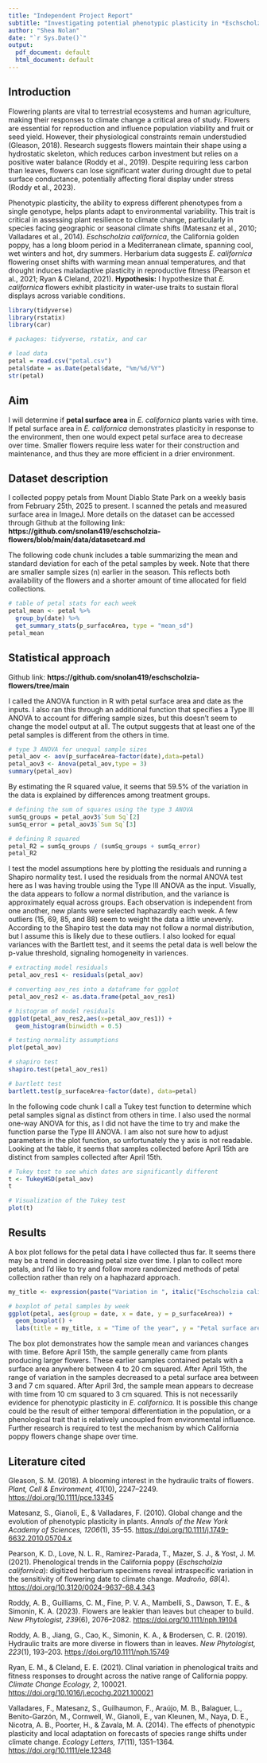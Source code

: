 ---
title: "Independent Project Report"
subtitle: "Investigating potential phenotypic plasticity in *Eschscholzia californica* flowers"
author: "Shea Nolan"
date: "`r Sys.Date()`"
output:
  pdf_document: default
  html_document: default
---

## Introduction

Flowering plants are vital to terrestrial ecosystems and human agriculture, making their responses to climate change a critical area of study. Flowers are essential for reproduction and influence population viability and fruit or seed yield. However, their physiological constraints remain understudied (Gleason, 2018). Research suggests flowers maintain their shape using a hydrostatic skeleton, which reduces carbon investment but relies on a positive water balance (Roddy et al., 2019). Despite requiring less carbon than leaves, flowers can lose significant water during drought due to petal surface conductance, potentially affecting floral display under stress (Roddy et al., 2023).

Phenotypic plasticity, the ability to express different phenotypes from a single genotype, helps plants adapt to environmental variability. This trait is critical in assessing plant resilience to climate change, particularly in species facing geographic or seasonal climate shifts (Matesanz et al., 2010; Valladares et al., 2014). *Eschscholzia californica*, the California golden poppy, has a long bloom period in a Mediterranean climate, spanning cool, wet winters and hot, dry summers. Herbarium data suggests *E. californica* flowering onset shifts with warming mean annual temperatures, and that drought induces maladaptive plasticity in reproductive fitness (Pearson et al., 2021; Ryan & Cleland, 2021). **Hypothesis:** I hypothesize that *E. californica* flowers exhibit plasticity in water-use traits to sustain floral displays across variable conditions.

```{r, include=FALSE}
library(tidyverse)
library(rstatix)
library(car)
```
```{r}
# packages: tidyverse, rstatix, and car

# load data
petal = read.csv("petal.csv")
petal$date = as.Date(petal$date, "%m/%d/%Y")
str(petal)
```

## Aim

I will determine if **petal surface area** in *E. californica* plants varies with time. If petal surface area in *E. californica* demonstrates plasticity in response to the environment, then one would expect petal surface area to decrease over time. Smaller flowers require less water for their construction and maintenance, and thus they are more efficient in a drier environment.

## Dataset description

I collected poppy petals from Mount Diablo State Park on a weekly basis from February 25th, 2025 to present. I scanned the petals and measured surface area in ImageJ. More details on the dataset can be accessed through Github at the following link: **https://github.com/snolan419/eschscholzia-flowers/blob/main/data/datasetcard.md** 

The following code chunk includes a table summarizing the mean and standard deviation for each of the petal samples by week. Note that there are smaller sample sizes (n) earlier in the season. This reflects both availability of the flowers and a shorter amount of time allocated for field collections.

```{r}
# table of petal stats for each week
petal_mean <- petal %>%
  group_by(date) %>%
  get_summary_stats(p_surfaceArea, type = "mean_sd")
petal_mean
```

## Statistical approach

Github link: **https://github.com/snolan419/eschscholzia-flowers/tree/main**

I called the ANOVA function in R with petal surface area and date as the inputs. I also ran this through an additional function that specifies a Type III ANOVA to account for differing sample sizes, but this doesn't seem to change the model output at all. The output suggests that at least one of the petal samples is different from the others in time.

```{r}
# type 3 ANOVA for unequal sample sizes
petal_aov <- aov(p_surfaceArea~factor(date),data=petal)
petal_aov3 <- Anova(petal_aov,type = 3)
summary(petal_aov)
```

By estimating the R squared value, it seems that 59.5% of the variation in the data is explained by differences among treatment groups.

```{r}
# defining the sum of squares using the type 3 ANOVA
sumSq_groups = petal_aov3$`Sum Sq`[2]
sumSq_error = petal_aov3$`Sum Sq`[3]

# defining R squared
petal_R2 = sumSq_groups / (sumSq_groups + sumSq_error)
petal_R2
```

I test the model assumptions here by plotting the residuals and running a Shapiro normality test. I used the residuals from the normal ANOVA test here as I was having trouble using the Type III ANOVA as the input. Visually, the data appears to follow a normal distribution, and the variance is approximately equal across groups. Each observation is independent from one another, new plants were selected haphazardly each week. A few outliers (15, 69, 85, and 88) seem to weight the data a little unevenly. According to the Shapiro test the data may not follow a normal distribution, but I assume this is likely due to these outliers. I also looked for equal variances with the Bartlett test, and it seems the petal data is well below the p-value threshold, signaling homogeneity in variences.

```{r}
# extracting model residuals
petal_aov_res1 <- residuals(petal_aov)

# converting aov_res into a dataframe for ggplot
petal_aov_res2 <- as.data.frame(petal_aov_res1)

# histogram of model residuals
ggplot(petal_aov_res2,aes(x=petal_aov_res1)) +
  geom_histogram(binwidth = 0.5)

# testing normality assumptions
plot(petal_aov)

# shapiro test
shapiro.test(petal_aov_res1)

# bartlett test
bartlett.test(p_surfaceArea~factor(date), data=petal) 
```
In the following code chunk I call a Tukey test function to determine which petal samples signal as distinct from others in time. I also used the normal one-way ANOVA for this, as I did not have the time to try and make the function parse the Type III ANOVA. I am also not sure how to adjust parameters in the plot function, so unfortunately the y axis is not readable. Looking at the table, it seems that samples collected before April 15th are distinct from samples collected after April 15th.

```{r}
# Tukey test to see which dates are significantly different
t <- TukeyHSD(petal_aov)
t

# Visualization of the Tukey test
plot(t)
```

## Results

A box plot follows for the petal data I have collected thus far. It seems there may be a trend in decreasing petal size over time. I plan to collect more petals, and I'd like to try and follow more randomized methods of petal collection rather than rely on a haphazard approach.

```{r}
my_title <- expression(paste("Variation in ", italic("Eschscholzia californica"), " petal surface area over time"))

# boxplot of petal samples by week
ggplot(petal, aes(group = date, x = date, y = p_surfaceArea)) +
  geom_boxplot() +
  labs(title = my_title, x = "Time of the year", y = "Petal surface area (cm2)")
```

The box plot demonstrates how the sample mean and variances changes with time. Before April 15th, the sample generally came from plants producing larger flowers. These earlier samples contained petals with a surface area anywhere between 4 to 20 cm squared. After April 15th, the range of variation in the samples decreased to a petal surface area between 3 and 7 cm squared. After April 3rd, the sample mean appears to decrease with time from 10 cm squared to 3 cm squared. This is not necessarily evidence for phenotypic plasticity in *E. californica*. It is possible this change could be the result of either temporal differentiation in the population, or a phenological trait that is relatively uncoupled from environmental influence. Further research is required to test the mechanism by which California poppy flowers change shape over time.

## Literature cited

Gleason, S. M. (2018). A blooming interest in the hydraulic traits of flowers. *Plant, Cell & Environment, 41*(10), 2247–2249. <https://doi.org/10.1111/pce.13345>

Matesanz, S., Gianoli, E., & Valladares, F. (2010). Global change and the evolution of phenotypic plasticity in plants. *Annals of the New York Academy of Sciences, 1206*(1), 35–55. <https://doi.org/10.1111/j.1749-6632.2010.05704.x>

Pearson, K. D., Love, N. L. R., Ramirez-Parada, T., Mazer, S. J., & Yost, J. M. (2021). Phenological trends in the California poppy (*Eschscholzia californica*): digitized herbarium specimens reveal intraspecific variation in the sensitivity of flowering date to climate change. *Madroño, 68*(4). <https://doi.org/10.3120/0024-9637-68.4.343>

Roddy, A. B., Guilliams, C. M., Fine, P. V. A., Mambelli, S., Dawson, T. E., & Simonin, K. A. (2023). Flowers are leakier than leaves but cheaper to build. *New Phytologist, 239*(6), 2076–2082. <https://doi.org/10.1111/nph.19104>

Roddy, A. B., Jiang, G., Cao, K., Simonin, K. A., & Brodersen, C. R. (2019). Hydraulic traits are more diverse in flowers than in leaves. *New Phytologist, 223*(1), 193–203. <https://doi.org/10.1111/nph.15749>

Ryan, E. M., & Cleland, E. E. (2021). Clinal variation in phenological traits and fitness responses to drought across the native range of California poppy. *Climate Change Ecology, 2*, 100021. <https://doi.org/10.1016/j.ecochg.2021.100021>

Valladares, F., Matesanz, S., Guilhaumon, F., Araújo, M. B., Balaguer, L., Benito-Garzón, M., Cornwell, W., Gianoli, E., van Kleunen, M., Naya, D. E., Nicotra, A. B., Poorter, H., & Zavala, M. A. (2014). The effects of phenotypic plasticity and local adaptation on forecasts of species range shifts under climate change. *Ecology Letters, 17*(11), 1351–1364. <https://doi.org/10.1111/ele.12348>

